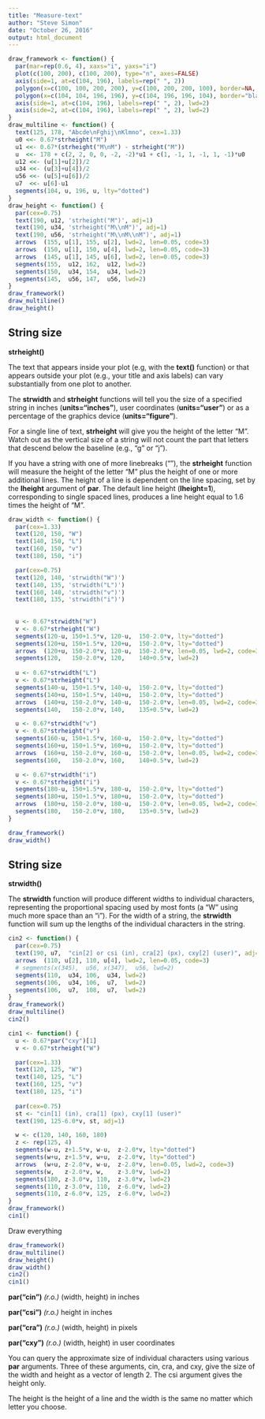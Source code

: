```yaml
---
title: "Measure-text"
author: "Steve Simon"
date: "October 26, 2016"
output: html_document
---
```



```r
draw_framework <- function() {
  par(mar=rep(0.6, 4), xaxs="i", yaxs="i")
  plot(c(100, 200), c(100, 200), type="n", axes=FALSE)
  axis(side=1, at=c(104, 196), labels=rep(" ", 2))
  polygon(x=c(100, 100, 200, 200), y=c(100, 200, 200, 100), border=NA, col="olivedrab1")
  polygon(x=c(104, 104, 196, 196), y=c(104, 196, 196, 104), border="black", lty="dotted", col="olivedrab")
  axis(side=1, at=c(104, 196), labels=rep(" ", 2), lwd=2)
  axis(side=2, at=c(104, 196), labels=rep(" ", 2), lwd=2)
}
draw_multiline <- function() {
  text(125, 178, "Abcde\nFghij\nKlmno", cex=1.33)
  u0 <<- 0.67*strheight("M")
  u1 <<- 0.67*(strheight("M\nM") - strheight("M"))
  u  <<- 178 + c(2, 2, 0, 0, -2, -2)*u1 + c(1, -1, 1, -1, 1, -1)*u0
  u12 <<- (u[1]+u[2])/2
  u34 <<- (u[3]+u[4])/2
  u56 <<- (u[5]+u[6])/2
  u7  <<- u[6]-u1
  segments(104, u, 196, u, lty="dotted")
}
draw_height <- function() {
  par(cex=0.75)
  text(190, u12, 'strheight("M")', adj=1)
  text(190, u34, 'strheight("M\\nM")', adj=1)
  text(190, u56, 'strheight("M\\nM\\nM")', adj=1)
  arrows  (155, u[1], 155, u[2], lwd=2, len=0.05, code=3)
  arrows  (150, u[1], 150, u[4], lwd=2, len=0.05, code=3)
  arrows  (145, u[1], 145, u[6], lwd=2, len=0.05, code=3)
  segments(155,  u12, 162,  u12, lwd=2)
  segments(150,  u34, 154,  u34, lwd=2)
  segments(145,  u56, 147,  u56, lwd=2)
}
draw_framework()
draw_multiline()
draw_height()
```

## String size

**strheight()**

The text that appears inside your plot (e.g, with the **text()** function) or that appears outside your plot (e.g., your title and axis labels) can vary substantially from one plot to another.

The **strwidth** and **strheight** functions will tell you the size of a specified string in inches (**units="inches"**), user coordinates (**units="user"**) or as a percentage of the graphics device (**units="figure"**).

For a single line of text, **strheight** will give you the height of the letter "M". Watch out as the vertical size of a string will not count the part that letters that descend below the baseline (e.g., "g" or "j").

If you have a string with one of more linebreaks ("\n"), the **strheight** function will measure the height of the letter "M" plus the height of one or more additional lines. The height of a line is dependent on the line spacing, set by the **lheight** argument of **par**. The default line height (**lheight=1**), corresponding to single spaced lines, produces a line height equal to 1.6 times the height of "M".

```r
draw_width <- function() {
  par(cex=1.33)
  text(120, 150, "W")
  text(140, 150, "L")
  text(160, 150, "v")
  text(180, 150, "i")

  par(cex=0.75)
  text(120, 140, 'strwidth("W")')
  text(140, 135, 'strwidth("L")')
  text(160, 140, 'strwidth("v")')
  text(180, 135, 'strwidth("i")')
  
  
  u <- 0.67*strwidth("W")
  v <- 0.67*strheight("W")
  segments(120-u, 150+1.5*v, 120-u,  150-2.0*v, lty="dotted")
  segments(120+u, 150+1.5*v, 120+u,  150-2.0*v, lty="dotted")
  arrows  (120+u, 150-2.0*v, 120-u,  150-2.0*v, len=0.05, lwd=2, code=3)
  segments(120,   150-2.0*v, 120,    140+0.5*v, lwd=2)
  
  u <- 0.67*strwidth("L")
  v <- 0.67*strheight("L")
  segments(140-u, 150+1.5*v, 140-u,  150-2.0*v, lty="dotted")
  segments(140+u, 150+1.5*v, 140+u,  150-2.0*v, lty="dotted")
  arrows  (140+u, 150-2.0*v, 140-u,  150-2.0*v, len=0.05, lwd=2, code=3)
  segments(140,   150-2.0*v, 140,    135+0.5*v, lwd=2)

  u <- 0.67*strwidth("v")
  v <- 0.67*strheight("v")
  segments(160-u, 150+1.5*v, 160-u,  150-2.0*v, lty="dotted")
  segments(160+u, 150+1.5*v, 160+u,  150-2.0*v, lty="dotted")
  arrows  (160+u, 150-2.0*v, 160-u,  150-2.0*v, len=0.05, lwd=2, code=3)
  segments(160,   150-2.0*v, 160,    140+0.5*v, lwd=2)

  u <- 0.67*strwidth("i")
  v <- 0.67*strheight("i")
  segments(180-u, 150+1.5*v, 180-u,  150-2.0*v, lty="dotted")
  segments(180+u, 150+1.5*v, 180+u,  150-2.0*v, lty="dotted")
  arrows  (180+u, 150-2.0*v, 180-u,  150-2.0*v, len=0.05, lwd=2, code=3)
  segments(180,   150-2.0*v, 180,    135+0.5*v, lwd=2)
}

draw_framework()
draw_width()
```

## String size

**strwidth()**

The **strwidth** function will produce different widths to individual characters, representing the proportional spacing used by most fonts (a "W" using much more space than an "i"). For the width of a string, the **strwidth** function will sum up the lengths of the individual characters in the string.


```r
cin2 <- function() {
  par(cex=0.75)
  text(190, u7,  "cin[2] or csi (in), cra[2] (px), cxy[2] (user)", adj=1)
  arrows  (110, u[2], 110, u[4], lwd=2, len=0.05, code=3)
  # segments(x(345),  u56, x(347),  u56, lwd=2)
  segments(110,  u34, 106,  u34, lwd=2)
  segments(106,  u34, 106,  u7,  lwd=2)
  segments(106,  u7,  108,  u7,  lwd=2)
}
draw_framework()
draw_multiline()
cin2()
```

```r
cin1 <- function() {
  u <- 0.67*par("cxy")[1]
  v <- 0.67*strheight("W")

  par(cex=1.33)  
  text(120, 125, "W")
  text(140, 125, "L")
  text(160, 125, "v")
  text(180, 125, "i")
  
  par(cex=0.75)
  st <- "cin[1] (in), cra[1] (px), cxy[1] (user)"
  text(190, 125-6.0*v, st, adj=1)

  w <- c(120, 140, 160, 180)
  z <- rep(125, 4)
  segments(w-u, z+1.5*v, w-u,  z-2.0*v, lty="dotted")
  segments(w+u, z+1.5*v, w+u,  z-2.0*v, lty="dotted")
  arrows  (w+u, z-2.0*v, w-u,  z-2.0*v, len=0.05, lwd=2, code=3)
  segments(w,   z-2.0*v, w,    z-3.0*v, lwd=2)
  segments(180, z-3.0*v, 110,  z-3.0*v, lwd=2)
  segments(110, z-3.0*v, 110,  z-6.0*v, lwd=2)
  segments(110, z-6.0*v, 125,  z-6.0*v, lwd=2)
}
draw_framework()
cin1()
```

Draw everything

```r
draw_framework()
draw_multiline()
draw_height()
draw_width()
cin2()
cin1()
```

**par("cin")** *(r.o.)* (width, height) in inches

**par("csi")** *(r.o.)* height in inches

**par("cra")** *(r.o.)* (width, height) in pixels

**par("cxy")** *(r.o.)* (width, height) in user coordinates

You can query the approximate size of individual characters using various **par** arguments. Three of these arguments, cin, cra, and cxy, give the size of the width and height as a vector of length 2. The csi argument gives the height only.

The height is the height of a line and the width is the same no matter which letter you choose.


